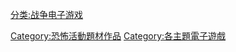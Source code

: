 [[Category:恐怖活動題材作品|Category:恐怖活動題材作品]]
[[Category:各主題電子遊戲|Category:各主題電子遊戲]]
[[分类:战争电子游戏|分类:战争电子游戏]]